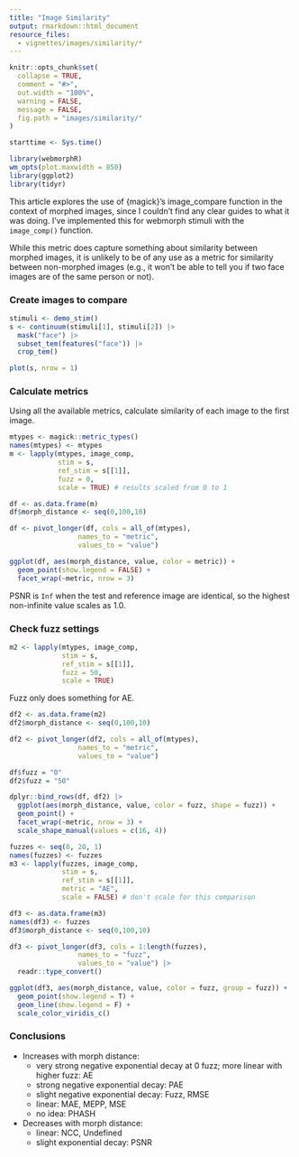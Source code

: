 ```yaml
---
title: "Image Similarity"
output: rmarkdown::html_document
resource_files:
  - vignettes/images/similarity/*
---
```


```r
knitr::opts_chunk$set(
  collapse = TRUE,
  comment = "#>",
  out.width = "100%",
  warning = FALSE,
  message = FALSE,
  fig.path = "images/similarity/"
)

starttime <- Sys.time()

library(webmorphR)
wm_opts(plot.maxwidth = 850)
library(ggplot2)
library(tidyr)
```

This article explores the use of {magick}'s image_compare function in the context of morphed images, since I couldn't find any clear guides to what it was doing. I've implemented this for webmorph stimuli with the `image_comp()` function.

While this metric does capture something about similarity between morphed images, it is unlikely to be of any use as a metric for similarity between non-morphed images (e.g., it won't be able to tell you if two face images are of the same person or not).

### Create images to compare

```r
stimuli <- demo_stim()
s <- continuum(stimuli[1], stimuli[2]) |>
  mask("face") |>
  subset_tem(features("face")) |>
  crop_tem()

plot(s, nrow = 1)
```

### Calculate metrics

Using all the available metrics, calculate similarity of each image to the first image.

```r
mtypes <- magick::metric_types()
names(mtypes) <- mtypes
m <- lapply(mtypes, image_comp, 
            stim = s, 
            ref_stim = s[[1]], 
            fuzz = 0, 
            scale = TRUE) # results scaled from 0 to 1
```


```r
df <- as.data.frame(m)
df$morph_distance <- seq(0,100,10)

df <- pivot_longer(df, cols = all_of(mtypes),
                 names_to = "metric",
                 values_to = "value")

ggplot(df, aes(morph_distance, value, color = metric)) +
  geom_point(show.legend = FALSE) +
  facet_wrap(~metric, nrow = 3)
```

PSNR is `Inf` when the test and reference image are identical, so the highest non-infinite value scales as 1.0. 

### Check fuzz settings

```r
m2 <- lapply(mtypes, image_comp, 
             stim = s, 
             ref_stim = s[[1]], 
             fuzz = 50,
             scale = TRUE)
```

Fuzz only does something for AE.

```r
df2 <- as.data.frame(m2)
df2$morph_distance <- seq(0,100,10)

df2 <- pivot_longer(df2, cols = all_of(mtypes),
                 names_to = "metric",
                 values_to = "value")

df$fuzz = "0"
df2$fuzz = "50"

dplyr::bind_rows(df, df2) |>
  ggplot(aes(morph_distance, value, color = fuzz, shape = fuzz)) +
  geom_point() +
  facet_wrap(~metric, nrow = 3) +
  scale_shape_manual(values = c(16, 4))
```


```r
fuzzes <- seq(0, 20, 1)
names(fuzzes) <- fuzzes
m3 <- lapply(fuzzes, image_comp, 
             stim = s, 
             ref_stim = s[[1]], 
             metric = "AE",
             scale = FALSE) # don't scale for this comparison
```

```r
df3 <- as.data.frame(m3)
names(df3) <- fuzzes
df3$morph_distance <- seq(0,100,10)

df3 <- pivot_longer(df3, cols = 1:length(fuzzes),
                 names_to = "fuzz",
                 values_to = "value") |>
  readr::type_convert()

ggplot(df3, aes(morph_distance, value, color = fuzz, group = fuzz)) +
  geom_point(show.legend = T) +
  geom_line(show.legend = F) +
  scale_color_viridis_c()
```


### Conclusions

* Increases with morph distance:
    * very strong negative exponential decay at 0 fuzz; more linear with higher fuzz: AE
    * strong negative exponential decay: PAE
    * slight negative exponential decay: Fuzz, RMSE
    * linear: MAE, MEPP, MSE
    * no idea: PHASH
* Decreases with morph distance:
    * linear: NCC, Undefined
    * slight exponential decay: PSNR
    

